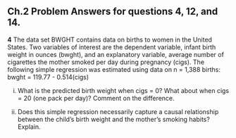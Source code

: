 ## Ch.2 Problem Answers for questions 4, 12, and 14.

**4** 
The data set BWGHT contains data on births to women in the United States. Two variables of interest are the dependent variable, infant birth weight in ounces (bwght), and an explanatory variable, average number of cigarettes the mother smoked per day during pregnancy (cigs). The following simple regression was estimated using data on n = 1,388 births:
bwght = 119.77 - 0.514(cigs)

(i) What is the predicted birth weight when cigs = 0? What about when cigs = 20 (one pack per day)? Comment on the difference.



(ii) Does this simple regression necessarily capture a causal relationship between the child’s birth weight and the mother’s smoking habits? Explain.

